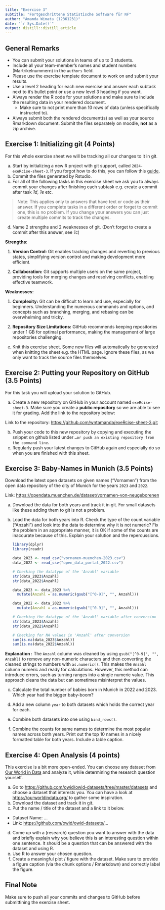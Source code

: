 ```yaml
---
title: "Exercise 3"
subtitle: "Fortgeschrittene Statistische Software für NF"
author: "Amanda Winata (12361231)"
date: "`r Sys.Date()`"
output: distill::distill_article
---
```


## General Remarks

-   You can submit your solutions in teams of up to 3 students.
-   Include all your team-member's names and student numbers
    (Martrikelnummern) in the `authors` field.
-   Please use the exercise template document to work on and submit your
    results.
-   Use a level 2 heading for each new exercise and answer each subtask
    next to it's bullet point or use a new level 3 heading if you want.
-   Always render the R code for your solutions and make sure to include
    the resulting data in your rendered document.
    -   Make sure to not print more than 10 rows of data (unless
        specifically instructed to).
-   Always submit both the rendered document(s) as well as your source
    Rmarkdown document. Submit the files separately on moodle, **not**
    as a zip archive.

## Exercise 1: Initializing git (4 Points)

For this whole exercise sheet we will be tracking all our changes to it
in git.

a)  Start by initializing a new R project with git support, called
    `2024-exeRcise-sheet-3`. If you forgot how to do this, you can
    follow this
    [guide](https://malikaihle.github.io/Introduction-RStudio-Git-GitHub/rstudio_project.html).
b)  Commit the files generated by Rstudio.
c)  For all of the following tasks in this exercise sheet we ask you to
    always commit your changes after finishing each subtask e.g. create
    a commit after task *1d*, *1e* etc.

> Note: This applies only to answers that have text or code as their
> answer. If you complete tasks in a different order or forget to commit
> one, this is no problem. If you change your answers you can just
> create multiple commits to track the changes.

d)  Name 2 strengths and 2 weaknesses of git. (Don't forget to create a
    commit after this answer, see *1c*)
    
**Strengths:**

1. **Version Control:** Git enables tracking changes and reverting to previous states, simplifying version control and making development more efficient.

2. **Collaboration:** Git supports multiple users on the same project, providing tools for merging changes and resolving conflicts, enabling effective teamwork.

**Weaknesses:**

1. **Complexity:** Git can be difficult to learn and use, especially for beginners. Understanding the numerous commands and options, and concepts such as branching, merging, and rebasing can be overwhelming and tricky.

2. **Repository Size Limitations:** GitHub recommends keeping repositories under 1 GB for optimal performance, making the management of large repositories challenging.

e)  Knit this exercise sheet. Some new files will automatically be
    generated when knitting the sheet e.g. the HTML page. Ignore these
    files, as we only want to track the source files themselves.

## Exercise 2: Putting your Repository on GitHub (3.5 Points)

For this task you will upload your solution to GitHub.

a)  Create a new repository on GitHub in your account named
    `exeRcise-sheet-3`. Make sure you create a **public repository** so
    we are able to see it for grading. Add the link to the repository
    below:
    
Link to the repository: <https://github.com/wntamanda/exeRcise-sheet-3.git>

b)  Push your code to this new repository by copying and executing the
    snippet on github listed under
    `…or push an existing repository from the command line`.
c)  Regularly push your latest changes to GitHub again and especially do
    so when you are finished with this sheet.

## Exercise 3: Baby-Names in Munich (3.5 Points)

Download the latest open datasets on given names ("Vornamen") from the
open data repository of the city of Munich for the years `2023` and
`2022`.

Link: <https://opendata.muenchen.de/dataset/vornamen-von-neugeborenen>

a)  Download the data for both years and track it in git. For small
    datasets like these adding them to git is not a problem.

b)  Load the data for both years into R. Check the type of the count
    variable ("Anzahl") and look into the data to determine why it is
    not numeric? Fix the problem in an appropriate manner, it is OK if
    some of the counts are inaccurate because of this. Explain your
    solution and the repercussions.
    
    ```r
    library(dplyr)
    library(readr)
    
    data_2023 <- read_csv("vornamen-muenchen-2023.csv")
    data_2022 <- read_csv("open_data_portal_2022.csv")
    
    # Checking the datatype of the 'Anzahl' variable
    str(data_2023$Anzahl)
    str(data_2022$Anzahl)
    
    data_2023 <- data_2023 %>%
      mutate(Anzahl = as.numeric(gsub("[^0-9]", "", Anzahl)))
    
    data_2022 <- data_2022 %>%
      mutate(Anzahl = as.numeric(gsub("[^0-9]", "", Anzahl)))
    
    # Checking the datatype of the 'Anzahl' variable after conversion
    str(data_2023$Anzahl)
    str(data_2022$Anzahl)
    
    # Checking for NA values in 'Anzahl' after conversion
    sum(is.na(data_2023$Anzahl))
    sum(is.na(data_2022$Anzahl))
    ```

**Explanation :** The `Anzahl` column was cleaned by using `gsub("[^0-9]", "", Anzahl)` to remove any non-numeric characters and then converting the cleaned strings to numbers with `as.numeric()`. This makes the `Anzahl` column numeric and ready for calculations. However, this method can introduce errors, such as turning ranges into a single numeric value. This approach cleans the data but can sometimes misinterpret the values.

c)  Calculate the total number of babies born in Munich in 2022
    and 2023. Which year had the bigger baby-boom?

d)  Add a new column `year` to both datasets which holds the correct
    year for each.

e)  Combine both datasets into one using `bind_rows()`.

f)  Combine the counts for same names to determine the most popular
    names across both years. Print out the top 10 names in a nicely
    formatted table for both years. Include a table caption.

## Exercise 4: Open Analysis (4 points)

This exercise is a bit more open-ended. You can choose any dataset from
[Our World in Data](https://ourworldindata.org/) and analyze it, while
determining the research question yourself.

a)  Go to <https://github.com/owid/owid-datasets/tree/master/datasets>
    and choose a dataset that interests you. You can have a look at
    <https://ourworldindata.org/> to gather some inspiration.
b)  Download the dataset and track it in git.
c)  Put the name / title of the dataset and a link to it below.

-   Dataset Name: ...
-   Link: <https://github.com/owid/owid-datasets/>...

d)  Come up with a (research) question you want to answer with the data
    and briefly explain why you believe this is an interesting question
    within one sentence. It should be a question that can be answered
    with the dataset and using R.
e)  Use R to answer your chosen question.
f)  Create a meaningful plot / figure with the dataset. Make sure to
    provide a figure caption (via the chunk options / Rmarkdown) and
    correctly label the figure.

## Final Note

Make sure to push all your commits and changes to GitHub before
submittining the exercise sheet.
